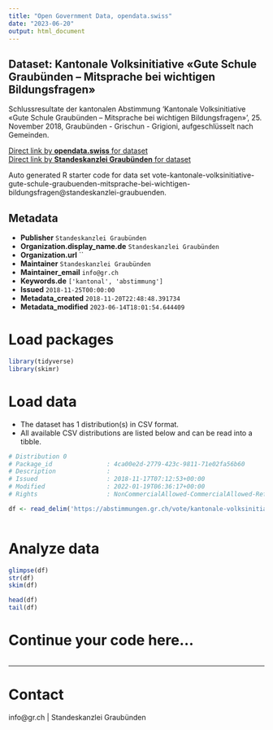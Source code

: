 ```yaml
---
title: "Open Government Data, opendata.swiss"
date: "2023-06-20"
output: html_document
---
```


## Dataset: Kantonale Volksinitiative «Gute Schule Graubünden – Mitsprache bei wichtigen Bildungsfragen»

Schlussresultate der kantonalen Abstimmung 'Kantonale Volksinitiative «Gute Schule Graubünden – Mitsprache bei wichtigen Bildungsfragen»', 25. November 2018, Graubünden - Grischun - Grigioni, aufgeschlüsselt nach Gemeinden.

[Direct link by **opendata.swiss** for dataset](https://opendata.swiss/de/dataset/kantonale-volksinitiative-gute-schule-graubunden-mitsprache-bei-wichtigen-bildungsfragen)<br>
[Direct link by **Standeskanzlei Graubünden** for dataset](https://abstimmungen.gr.ch/vote/kantonale-volksinitiative-gute-schule-graubuenden-mitsprache-bei-wichtigen-bildungsfragen/data)

Auto generated R starter code for data set vote-kantonale-volksinitiative-gute-schule-graubuenden-mitsprache-bei-wichtigen-bildungsfragen@standeskanzlei-graubuenden.

## Metadata

- **Publisher** `Standeskanzlei Graubünden`
- **Organization.display_name.de** `Standeskanzlei Graubünden`
- **Organization.url** ``
- **Maintainer** `Standeskanzlei Graubünden`
- **Maintainer_email** `info@gr.ch`
- **Keywords.de** `['kantonal', 'abstimmung']`
- **Issued** `2018-11-25T00:00:00`
- **Metadata_created** `2018-11-20T22:48:48.391734`
- **Metadata_modified** `2023-06-14T18:01:54.644409`


# Load packages

```r

library(tidyverse)
library(skimr)

```

# Load data

-   The dataset has 1 distribution(s) in CSV format.
-   All available CSV distributions are listed below and can be read into a tibble.

```r

# Distribution 0
# Package_id               : 4ca00e2d-2779-423c-9811-71e02fa56b60
# Description              : 
# Issued                   : 2018-11-17T07:12:53+00:00
# Modified                 : 2022-01-19T06:36:17+00:00
# Rights                   : NonCommercialAllowed-CommercialAllowed-ReferenceRequired

df <- read_delim('https://abstimmungen.gr.ch/vote/kantonale-volksinitiative-gute-schule-graubuenden-mitsprache-bei-wichtigen-bildungsfragen/data-csv')



```

# Analyze data

```r

glimpse(df)
str(df)
skim(df)

head(df)
tail(df)

```

# Continue your code here...

```r

```

------------------------------------------------------------------------

# Contact

info@gr.ch | Standeskanzlei Graubünden
